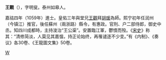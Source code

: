 '''王覿'''（{{bd|1036年||1103年||}}），字明叟。泰州如皋人。

嘉祜四年（1059年）進士。皇佑三年與堂兄[[王觀|王觀]]拜[[胡瑗|胡瑗]]為師。熙宁初年任润州（今镇江）推官，後任蘇州（兩浙路）縣令，有惠政。官刑、户二部侍郎，御史中丞。知四川成都時，主持浚治“王公渠”。安置臨江軍，鬱憤而歿。《[[宋史|宋史]]》称其：“清修简淡，人莫见其嘉愠，持正论始终，再罹谴逐不少变。”有《内制》、《奏议》各30卷、《王龍圖文集》50卷。 

[[category:宋朝政治人物|W]]
{{宋朝人物小作品}}